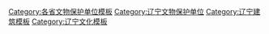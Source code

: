 [[Category:各省文物保护单位模板|Category:各省文物保护单位模板]]
[[Category:辽宁文物保护单位|Category:辽宁文物保护单位]]
[[Category:辽宁建筑模板|Category:辽宁建筑模板]]
[[Category:辽宁文化模板|Category:辽宁文化模板]]